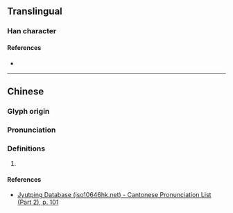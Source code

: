 {{character info}}
==Translingual==

===Han character===
{{Han char|rn=46|rad=山|as=17|sn=20|four=|canj=UTJD|ids=⿱山鞠}}

====References====
* {{Han ref|kx=0322.230|dkj=08617|dj=0622.350|hdz=10806.090|uh=5DC8|ud=24008}}

----

==Chinese==
{{zh-forms}}

===Glyph origin===
{{Han etym}}

===Pronunciation===
{{zh-pron
|m=jú
|c=guk1
|mc=y
|oc=y
|cat=
}}

===Definitions===
{{zh-hanzi}}

# {{rfdef|zh}}

====References====
* [http://www.iso10646hk.net/jp/document/download.jsp Jyutping Database (iso10646hk.net) - Cantonese Pronunciation List (Part 2), p. 101]